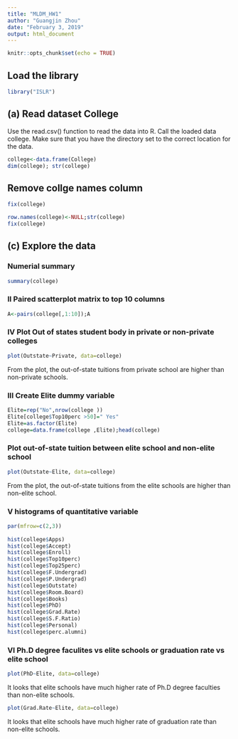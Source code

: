 ---
title: "MLDM_HW1"
author: "Guangjin Zhou"
date: "February 3, 2019"
output: html_document
---

```{r setup, include=FALSE}
knitr::opts_chunk$set(echo = TRUE)
```

## Load the library

```{r}
library("ISLR")
```

## (a) Read dataset College

 Use the read.csv() function to read the data into R. Call the loaded data college. Make sure that you have the directory set to the correct location for the data.

```{r}
college<-data.frame(College)
dim(college); str(college)
```

## Remove collge names column

```{r}
fix(college)
```

```{r}
row.names(college)<-NULL;str(college)
fix(college)
```

## (c) Explore the data

### Numerial summary

```{r pressure, echo=FALSE}
summary(college)
```

### II Paired scatterplot matrix to top 10 columns

```{r}
A<-pairs(college[,1:10]);A
```

### IV Plot Out of states student body in private or non-private colleges

```{r}
plot(Outstate~Private, data=college)
```

From the plot, the out-of-state tuitions from private school are higher than non-private schools.

### III Create Elite dummy variable

```{r}
Elite=rep("No",nrow(college )) 
Elite[college$Top10perc >50]=" Yes" 
Elite=as.factor(Elite) 
college=data.frame(college ,Elite);head(college)
```

### Plot out-of-state tuition between elite school and non-elite school

```{r}
plot(Outstate~Elite, data=college)
```

From the plot, the out-of-state tuitions from the elite schools are higher than non-elite school.

### V histograms of quantitative variable

```{r}
par(mfrow=c(2,3))
    
hist(college$Apps)
hist(college$Accept)
hist(college$Enroll)
hist(college$Top10perc)
hist(college$Top25perc)
hist(college$F.Undergrad)
hist(college$P.Undergrad)
hist(college$Outstate)
hist(college$Room.Board)
hist(college$Books)
hist(college$PhD)
hist(college$Grad.Rate)
hist(college$S.F.Ratio)
hist(college$Personal)
hist(college$perc.alumni)
```

### VI Ph.D degree faculites vs elite schools or graduation rate vs elite school

```{r}
plot(PhD~Elite, data=college)
```

It looks that elite schools have much higher rate of Ph.D degree faculties than non-elite schools.


```{r}
plot(Grad.Rate~Elite, data=college)
```

It looks that elite schools have much higher rate of graduation rate than non-elite schools.